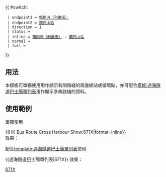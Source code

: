 {{Error|錯誤：此模板已停用。請見[[Template:HK Bus Route Cross Harbour/doc]]。}}{{ #switch: {{{format|}}}
  | endpoint1 = [[鴨脷洲（利樂街）巴士總站|鴨脷洲（利樂街）]]
  | endpoint2 = [[鑽石山站公共運輸交匯處|鑽石山站]]
  | direction = 1
  | status = {{HK Bus Status|M}}
  | inline = [[鴨脷洲（利樂街）巴士總站|鴨脷洲（利樂街）]] → [[鑽石山站公共運輸交匯處|鑽石山站]]
  | normal =
  | full =
}}<noinclude>
==用法==
本模板可單獨使用用作顯示有關路綫的兩邊總站或循環點，亦可配合[[模板:過海隧道巴士簡單列表]]用作顯示多條路綫的資料。

==使用範例==
;單獨使用
<nowiki>{{HK Bus Route Cross Harbour Show:671X|format=inline}}</nowiki><br>
效果：{{HK Bus Route Cross Harbour Show:671X|format=inline}}

;配合[[template:過海隧道巴士簡單列表]]使用
<nowiki>{{過海隧道巴士簡單列表|671X}}</nowiki>
效果：{{過海隧道巴士簡單列表|671X}}
[[Category:過海隧道巴士路線模板|671X]]</noinclude>